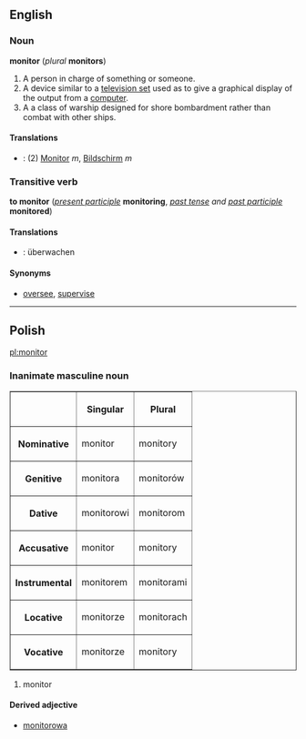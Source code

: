 ==English==
===Noun===
'''monitor''' (''plural'' '''monitors''')

#A person in charge of something or someone.
#A device similar to a [[television set]] used as to give a graphical display of the output from a [[computer]].
#A a class of warship designed for shore bombardment rather than combat with other ships.

====Translations====
*{{de}}: (2) [[Monitor]] ''m'', [[Bildschirm]] ''m''

===Transitive verb===
'''to monitor''' (''[[present participle]]'' '''monitoring''', ''[[past tense]] and [[past participle]]'' '''monitored''')

====Translations====
*{{de}}: &uuml;berwachen

====Synonyms====
*[[oversee]], [[supervise]]

----

==Polish==
[[pl:monitor]]
===Inanimate masculine noun===
<table border=1>
<tr><th><th>Singular<th>Plural</tr>
<tr><th>Nominative<td>monitor<td>monitory</tr>
<tr><th>Genitive<td>monitora<td>monitorów</tr>
<tr><th>Dative<td>monitorowi<td>monitorom</tr>
<tr><th>Accusative<td>monitor<td>monitory</tr>
<tr><th>Instrumental<td>monitorem<td>monitorami</tr>
<tr><th>Locative<td>monitorze<td>monitorach</tr>
<tr><th>Vocative<td>monitorze<td>monitory</tr>
</table>

#monitor

====Derived adjective====
*[[monitorowa]]